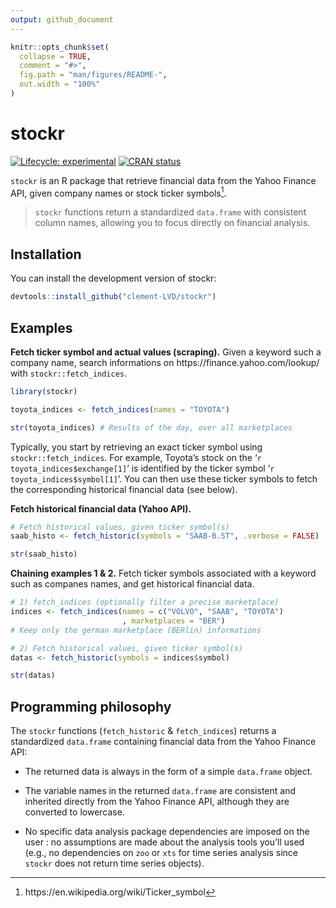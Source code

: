 ```yaml
---
output: github_document
---
```


<!-- README.md is generated from README.Rmd. Please edit that file -->

```r
knitr::opts_chunk$set(
  collapse = TRUE,
  comment = "#>",
  fig.path = "man/figures/README-",
  out.width = "100%"
)
```

# stockr

<!-- badges: start -->
[![Lifecycle: experimental](https://img.shields.io/badge/lifecycle-experimental-orange.svg)](https://lifecycle.r-lib.org/articles/stages.html#experimental)
[![CRAN status](https://www.r-pkg.org/badges/version/stockr)](https://CRAN.R-project.org/package=stockr)
<!-- badges: end -->

`stockr` is an R package that retrieve financial data from the Yahoo Finance API, given company names or stock ticker symbols^[https://en.wikipedia.org/wiki/Ticker_symbol].

> `stockr` functions return a standardized `data.frame` with consistent column names, allowing you to focus directly on financial analysis.


## Installation

You can install the development version of stockr:

``` r
devtools::install_github("clement-LVD/stockr")
```

## Examples

**Fetch ticker symbol and actual values (scraping).** Given a keyword such a company name, search informations on https://finance.yahoo.com/lookup/ with `stockr::fetch_indices`.

```r
library(stockr)

toyota_indices <- fetch_indices(names = "TOYOTA")

str(toyota_indices) # Results of the day, over all marketplaces
```

Typically, you start by retrieving an exact ticker symbol using `stockr::fetch_indices`. For example, Toyota's stock on the '`r toyota_indices$exchange[1]`' is identified by the ticker symbol '`r toyota_indices$symbol[1]`'. You can then use these ticker symbols to fetch the corresponding historical financial data (see below).

**Fetch historical financial data (Yahoo API).**

```r

# Fetch historical values, given ticker symbol(s)
saab_histo <- fetch_historic(symbols = "SAAB-B.ST", .verbose = FALSE)

str(saab_histo)
```

**Chaining examples 1 & 2.** Fetch ticker symbols associated with a keyword such as companes names, and get historical financial data. 

```r
# 1) fetch_indices (optionally filter a precise marketplace)
indices <- fetch_indices(names = c("VOLVO", "SAAB", "TOYOTA")
                         , marketplaces = "BER")
# Keep only the german marketplace (BERlin) informations

# 2) Fetch historical values, given ticker symbol(s)
datas <- fetch_historic(symbols = indices$symbol)

str(datas)
```


## Programming philosophy
The `stockr` functions (`fetch_historic` & `fetch_indices`) returns a standardized `data.frame` containing financial data from the Yahoo Finance API:

- The returned data is always in the form of a simple `data.frame` object.

- The variable names in the returned `data.frame` are consistent and inherited directly from the Yahoo Finance API, although they are converted to lowercase.

- No specific data analysis package dependencies are imposed on the user : no assumptions are made about the analysis tools you'll used (e.g., no dependencies on `zoo` or `xts` for time series analysis since `stockr` does not return time series objects).

